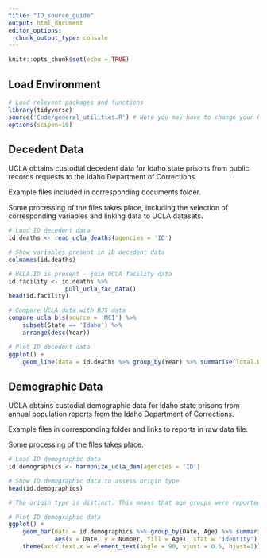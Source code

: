 ```yaml
---
title: "ID_source_guide"
output: html_document
editor_options: 
  chunk_output_type: console
---
```


```r
knitr::opts_chunk$set(echo = TRUE)
```

## Load Environment

```r
# Load relevent packages and functions
library(tidyverse)
source('Code/general_utilities.R') # Note you may have to change your Rmarkdown option for evaluate chunks to project instead of document
options(scipen=10)
```

## Decedent Data

UCLA obtains custodial decedent data for Idaho state prisons from public records requests to the Idaho Department of Corrections.

Example files included in corresponding documents folder.

Some processing of the files takes place, including the selection of corresponding variables and linking data 
to UCLA datasets. 

```r
# Load ID decedent data
id.deaths <- read_ucla_deaths(agencies = 'ID')

# Show variables present in ID decedent data
colnames(id.deaths)

# UCLA.ID is present - join UCLA facility data
id.facility <- id.deaths %>%
                pull_ucla_fac_data()
head(id.facility)

# Compare UCLA data with BJS data
compare_ucla_bjs(source = 'MCI') %>%
    subset(State == 'Idaho') %>%
    arrange(desc(Year))

# Plot ID decedent data 
ggplot() +
    geom_line(data = id.deaths %>% group_by(Year) %>% summarise(Total.Deaths = n()),aes(x = Year, y = Total.Deaths))

```


## Demographic Data

UCLA obtains custodial demographic data for Idaho state prisons from annual population reports from the Idaho Department of Corrections.

Example files in corresponding folder and links to reports in raw data file.

Some processing of the files takes place. 

```r
# Load ID demographic data
id.demographics <- harmonize_ucla_dem(agencies = 'ID')

# Show ID demographic data to assess origin type
head(id.demographics)

# The origin type is distinct. This means that age groups were reported seperately from sex groups for demographic data. In order to construct age and sex groups for a date from this distinct data, we applied reported sex ratios to each age group. This assumption is likely incorrect.   

# Plot ID demographic data 
ggplot() +
    geom_bar(data = id.demographics %>% group_by(Date, Age) %>% summarise(Number = sum(Number, na.rm = TRUE)),
             aes(x = Date, y = Number, fill = Age), stat = 'identity') +
    theme(axis.text.x = element_text(angle = 90, vjust = 0.5, hjust=1)) # To see dates on x axis



```
